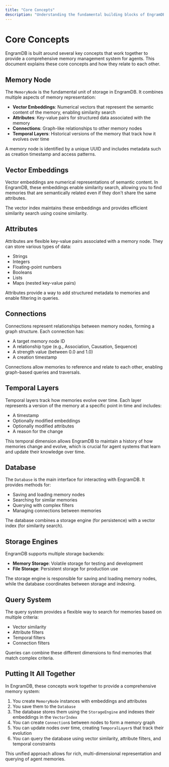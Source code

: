 ```yaml
---
title: "Core Concepts"
description: "Understanding the fundamental building blocks of EngramDB"
---
```


# Core Concepts

EngramDB is built around several key concepts that work together to provide a comprehensive memory management system for agents. This document explains these core concepts and how they relate to each other.

## Memory Node

The `MemoryNode` is the fundamental unit of storage in EngramDB. It combines multiple aspects of memory representation:

- **Vector Embeddings**: Numerical vectors that represent the semantic content of the memory, enabling similarity search
- **Attributes**: Key-value pairs for structured data associated with the memory
- **Connections**: Graph-like relationships to other memory nodes
- **Temporal Layers**: Historical versions of the memory that track how it evolves over time

A memory node is identified by a unique UUID and includes metadata such as creation timestamp and access patterns.

## Vector Embeddings

Vector embeddings are numerical representations of semantic content. In EngramDB, these embeddings enable similarity search, allowing you to find memories that are semantically related even if they don't share the same attributes.

The vector index maintains these embeddings and provides efficient similarity search using cosine similarity.

## Attributes

Attributes are flexible key-value pairs associated with a memory node. They can store various types of data:

- Strings
- Integers
- Floating-point numbers
- Booleans
- Lists
- Maps (nested key-value pairs)

Attributes provide a way to add structured metadata to memories and enable filtering in queries.

## Connections

Connections represent relationships between memory nodes, forming a graph structure. Each connection has:

- A target memory node ID
- A relationship type (e.g., Association, Causation, Sequence)
- A strength value (between 0.0 and 1.0)
- A creation timestamp

Connections allow memories to reference and relate to each other, enabling graph-based queries and traversals.

## Temporal Layers

Temporal layers track how memories evolve over time. Each layer represents a version of the memory at a specific point in time and includes:

- A timestamp
- Optionally modified embeddings
- Optionally modified attributes
- A reason for the change

This temporal dimension allows EngramDB to maintain a history of how memories change and evolve, which is crucial for agent systems that learn and update their knowledge over time.

## Database

The `Database` is the main interface for interacting with EngramDB. It provides methods for:

- Saving and loading memory nodes
- Searching for similar memories
- Querying with complex filters
- Managing connections between memories

The database combines a storage engine (for persistence) with a vector index (for similarity search).

## Storage Engines

EngramDB supports multiple storage backends:

- **Memory Storage**: Volatile storage for testing and development
- **File Storage**: Persistent storage for production use

The storage engine is responsible for saving and loading memory nodes, while the database coordinates between storage and indexing.

## Query System

The query system provides a flexible way to search for memories based on multiple criteria:

- Vector similarity
- Attribute filters
- Temporal filters
- Connection filters

Queries can combine these different dimensions to find memories that match complex criteria.

## Putting It All Together

In EngramDB, these concepts work together to provide a comprehensive memory system:

1. You create `MemoryNode` instances with embeddings and attributes
2. You save them to the `Database`
3. The database stores them using the `StorageEngine` and indexes their embeddings in the `VectorIndex`
4. You can create `Connection`s between nodes to form a memory graph
5. You can update nodes over time, creating `TemporalLayer`s that track their evolution
6. You can query the database using vector similarity, attribute filters, and temporal constraints

This unified approach allows for rich, multi-dimensional representation and querying of agent memories.
